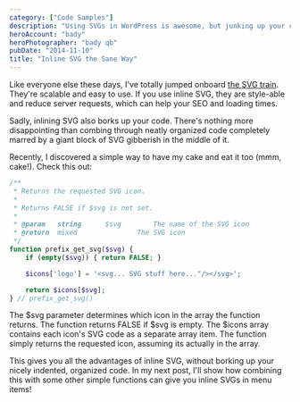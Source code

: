 ```yaml
---
category: ["Code Samples"]
description: "Using SVGs in WordPress is awesome, but junking up your code is not. Keep your sanity. Use SVGs in your code like this."
heroAccount: "bady"
heroPhotographer: "bady qb"
pubDate: "2014-11-10"
title: "Inline SVG the Sane Way"
---
```


Like everyone else these days, I've totally jumped onboard [the SVG train](https://www.smashingmagazine.com/2012/01/16/resolution-independence-with-svg/). They're scalable and easy to use. If you use inline SVG, they are style-able and reduce server requests, which can help your SEO and loading times.

Sadly, inlining SVG also borks up your code. There's nothing more disappointing than combing through neatly organized code completely marred by a giant block of SVG gibberish in the middle of it.

Recently, I discovered a simple way to have my cake and eat it too (mmm, cake!). Check this out:

```php
/**
 * Returns the requested SVG icon.
 *
 * Returns FALSE if $svg is not set.
 *
 * @param 	string 		$svg 		The name of the SVG icon
 * @return 	mixed 				The SVG icon
 */
function prefix_get_svg($svg) {
    if (empty($svg)) { return FALSE; }

    $icons['logo'] = '<svg... SVG stuff here..."/></svg>';

    return $icons[$svg];
} // prefix_get_svg()
```

The $svg parameter determines which icon in the array the function returns. The function returns FALSE if $svg is empty. The $icons array contains each icon's SVG code as a separate array item. The function simply returns the requested icon, assuming its actually in the array.

This gives you all the advantages of inline SVG, without borking up your nicely indented, organized code. In my next post, I'll show how combining this with some other simple functions can give you inline SVGs in menu items!
